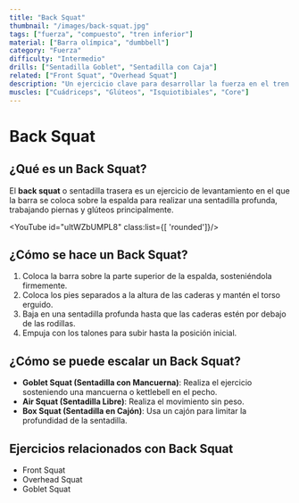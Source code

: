 ```yaml
---
title: "Back Squat"
thumbnail: "/images/back-squat.jpg"
tags: ["fuerza", "compuesto", "tren inferior"]
material: ["Barra olímpica", "dumbbell"]
category: "Fuerza"
difficulty: "Intermedio"
drills: ["Sentadilla Goblet", "Sentadilla con Caja"]
related: ["Front Squat", "Overhead Squat"]
description: "Un ejercicio clave para desarrollar la fuerza en el tren inferior, enfocado en los cuádriceps, glúteos y isquiotibiales."
muscles: ["Cuádriceps", "Glúteos", "Isquiotibiales", "Core"]
---
```


# Back Squat

## ¿Qué es un Back Squat?
El **back squat** o sentadilla trasera es un ejercicio de levantamiento en el que la barra se coloca sobre la espalda para realizar una sentadilla profunda, trabajando piernas y glúteos principalmente.

<YouTube id="ultWZbUMPL8" class:list={[ 'rounded']}/>

## ¿Cómo se hace un Back Squat?
1. Coloca la barra sobre la parte superior de la espalda, sosteniéndola firmemente.
2. Coloca los pies separados a la altura de las caderas y mantén el torso erguido.
3. Baja en una sentadilla profunda hasta que las caderas estén por debajo de las rodillas.
4. Empuja con los talones para subir hasta la posición inicial.


## ¿Cómo se puede escalar un Back Squat?
- **Goblet Squat (Sentadilla con Mancuerna)**: Realiza el ejercicio sosteniendo una mancuerna o kettlebell en el pecho.
- **Air Squat (Sentadilla Libre)**: Realiza el movimiento sin peso.
- **Box Squat (Sentadilla en Cajón)**: Usa un cajón para limitar la profundidad de la sentadilla.

## Ejercicios relacionados con Back Squat
- Front Squat
- Overhead Squat
- Goblet Squat
